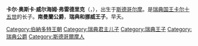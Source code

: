 {{expand|time=2015-02-25T03:07:45+00:00}}
{{unreferenced|time=2015-02-25T03:07:45+00:00}}
{{Infobox royalty
| image = BabyCarlOscar.jpg
| caption =一张卡爾·奧斯卡的版画 
| name = 卡爾·奧斯卡王子
| title = 南曼蘭公爵
| full name = Carl Oscar Vilhelm Fredrik
| succession= ''HRH'' 南曼蘭公爵<br>''HRH'' 瑞典和挪威的卡爾·奧斯卡王子
| birth_date = {{Birth date|1852|12|14|df=yes}}
| birth_place = [[斯德哥尔摩王宫|斯德哥尔摩王宫]], [[斯德哥尔摩|斯德哥尔摩]], [[瑞典|瑞典]]
| death_date = {{death date|1854|3|13|df=yes}} 
| death_place = [[斯德哥尔摩王宫|斯德哥尔摩王宫]], [[斯德哥尔摩|斯德哥尔摩]], [[瑞典|瑞典]]
| father = [[卡尔十五世|卡尔十五世]]
| mother = [[荷蘭的路易絲|荷蘭的路易絲]]
| royal house = [[贝尔纳多特王朝|贝尔纳多特王朝]]
}}

'''卡尔·奥斯卡·威尔海姆·弗雷德里克'''（{{lang-sv|'''Carl Oscar Vilhelm Fredrik'''}}，{{bd|1852年|12月14日|1854年|3月13日}}），出生于[[斯德哥尔摩|斯德哥尔摩]]。是[[瑞典君主列表|瑞典国王]][[卡尔十五世|卡尔十五世]]的长子。'''南曼蘭公爵'''，'''瑞典和挪威王子'''。早夭。

{{normdaten}}
{{DEFAULTSORT:Carl Oscar}}
[[Category:伯納多特王朝|Category:伯納多特王朝]]
[[Category:瑞典君主儿子|Category:瑞典君主儿子]]
[[Category:瑞典王子|Category:瑞典王子]]
[[Category:瑞典公爵|Category:瑞典公爵]]
[[Category:斯德哥爾摩人|Category:斯德哥爾摩人]]
{{瑞典人物小作品}}
